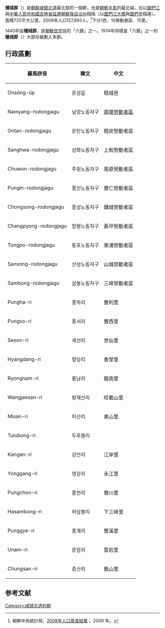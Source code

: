 {{Infobox Korean settlement
| context = north
| img = DPRK2006_Hambuk-Onsong.PNG
| hangul = 온성군
| hanja = {{linktext|穩|城|郡}}
|rr=Onseong-gun
|mr=Onsŏng-gun
| area_km2 = 720
|  pop = 127893
| popyear = 2008
|  divs = 1邑、10勞動者區、15里
}}

'''穩城郡'''（{{kor|諺=온성군|漢=穩城郡|羅=Onsŏng gun|f=y}}）是[[朝鲜民主主义人民共和国|朝鲜]][[咸鏡北道|咸鏡北道]]最北部的一個郡，也是[[朝鮮半島|朝鮮半島]]的最北端，北以[[圖們江|圖們江]]與[[中華人民共和國|中華人民共和國]][[吉林省|吉林省]][[延邊朝鮮族自治州|延邊朝鮮族自治州]]相隔（以[[圖們江大橋|圖們江大橋]]與[[圖們市|圖們市]]相連）。面積720平方公里，2008年人口127,893人。<ref>朝鮮中央統計局，[http://unstats.un.org/unsd/demographic/sources/census/2010_PHC/North_Korea/Final%20national%20census%20report.pdf 2008年人口普查結果] {{Wayback|url=http://unstats.un.org/unsd/demographic/sources/census/2010_PHC/North_Korea/Final%20national%20census%20report.pdf |date=20100331091148 }}，2009 年。</ref>下分1邑、10勞動者區、15里。

1440年設'''穩城郡'''，是[[朝鮮世宗|朝鮮世宗]]設的「六鎮」之一。1974年同樣是「六鎮」之一的'''鍾城郡'''（{{lang|ko|종성군}}）大部份被劃入本郡。

==行政區劃==
{|class="wikitable"
!羅馬拼音
!韓文
!中文
|-
|Onsŏng-ŭp||온성읍||穩城邑
|-
|Namyang-rodongjagu||남양노동자구||[[南陽勞動者區|南陽勞動者區]]
|-
|Ontan-rodongjagu||온탄노동자구||穩炭勞動者區
|-
|Sanghwa-rodongjagu||상화노동자구||上和勞動者區
|-
|Chuwon-rodongjagu||주원노동자구||周原勞動者區
|-
|Pungin-rodongjagu||풍인노동자구||豐仁勞動者區
|-
|Chongsong-rodongjagu||종성노동자구||鍾城勞動者區
|-
|Changpyong-rodongjagu||창평노동자구||蒼坪勞動者區
|-
|Tongpo-rodongjagu||동포노동자구||東浦勞動者區
|-
|Sansong-rodongjagu||산성노동자구||山城勞動者區
|-
|Sambong-rodongjagu||삼봉노동자구||三峰勞動者區
|-
|Pungha-ri||풍하리||豐利里
|-
|Pungso-ri||풍서리||豐西里
|-
|Seson-ri||세선리||世仙里
|-
|Hyangdang-ri||향당리||香堂里
|-
|Ryongnam-ri||룡남리||龍南里
|-
|Wangjaesan-ri||왕재산리||旺載山里
|-	
|Misan-ri||미산리||美山里
|-
|Tulubong-ri||두루봉리||
|-
|Kangan-ri||강안리||江岸里
|-
|Yonggang-ri||영강리||永江里
|-
|Pungchon-ri||풍천리||豐川里
|-
|Hasambong-ri||하삼봉리||下三峰里
|-
|Punggye-ri||풍계리||豐溪里
|-
|Unam-ri||운암리||雲岩里
|-
|Chungsan-ri||증산리||甑山里
|}

==参考文献==
<div class="references-small">
<references></references>
</div>

{{咸鏡北道行政區劃}}
{{China – North Korea border crossings}}

{{DEFAULTSORT:Onsong-gun}}
{{朝鮮小作品}}
[[Category:咸镜北道的郡|Category:咸镜北道的郡]]